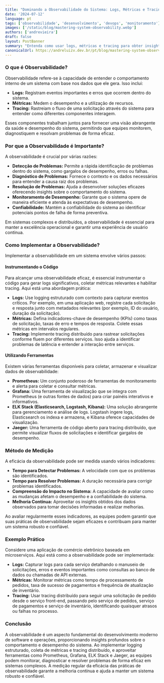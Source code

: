 ```yaml
---
title: "Dominando a Observabilidade do Sistema: Logs, Métricas e Tracing Explicados"
date: '2024-07-12'
language: pt
tags: ['observabilidade', 'desenvolvimento', 'devops', 'monitoramento']
images: ['/static/blog/mastering-system-observability.webp']
authors: ['andrevieira']
draft: false
layout: PostBanner
summary: "Entenda como usar logs, métricas e tracing para obter insights profundos sobre o comportamento e desempenho do sistema, garantindo um desenvolvimento de software eficiente e confiável."
canonicalUrl: https://andreluizv.dev.br/pt/blog/mastering-system-observability
---
```


### O que é Observabilidade?

Observabilidade refere-se à capacidade de entender o comportamento interno de um sistema com base nos dados que ele gera. Isso inclui:

- **Logs:** Registram eventos importantes e erros que ocorrem dentro do sistema.
- **Métricas:** Medem o desempenho e a utilização de recursos.
- **Tracing:** Rastreiam o fluxo de uma solicitação através do sistema para entender como diferentes componentes interagem.

Esses componentes trabalham juntos para fornecer uma visão abrangente da saúde e desempenho do sistema, permitindo que equipes monitorem, diagnostiquem e resolvam problemas de forma eficaz.

### Por que a Observabilidade é Importante?

A observabilidade é crucial por várias razões:

- **Detecção de Problemas:** Permite a rápida identificação de problemas dentro do sistema, como gargalos de desempenho, erros ou falhas.
- **Diagnóstico de Problemas:** Fornece o contexto e os dados necessários para entender a causa raiz dos problemas.
- **Resolução de Problemas:** Ajuda a desenvolver soluções eficazes oferecendo insights sobre o comportamento do sistema.
- **Monitoramento de Desempenho:** Garante que o sistema opere de maneira eficiente e atenda às expectativas de desempenho.
- **Confiabilidade:** Mantém a confiabilidade do sistema ao identificar potenciais pontos de falha de forma preventiva.

Em sistemas complexos e distribuídos, a observabilidade é essencial para manter a excelência operacional e garantir uma experiência de usuário contínua.

### Como Implementar a Observabilidade?

Implementar a observabilidade em um sistema envolve vários passos:

#### Instrumentando o Código

Para alcançar uma observabilidade eficaz, é essencial instrumentar o código para gerar logs significativos, coletar métricas relevantes e habilitar tracing. Aqui está uma abordagem prática:

- **Logs:** Use logging estruturado com contexto para capturar eventos críticos. Por exemplo, em uma aplicação web, registre cada solicitação e resposta junto com metadados relevantes (por exemplo, ID do usuário, duração da solicitação).
- **Métricas:** Defina indicadores-chave de desempenho (KPIs) como taxas de solicitação, taxas de erro e tempos de resposta. Colete essas métricas em intervalos regulares.
- **Tracing:** Implemente tracing distribuído para rastrear solicitações conforme fluem por diferentes serviços. Isso ajuda a identificar problemas de latência e entender a interação entre serviços.

#### Utilizando Ferramentas

Existem várias ferramentas disponíveis para coletar, armazenar e visualizar dados de observabilidade:

- **Prometheus:** Um conjunto poderoso de ferramentas de monitoramento e alerta para coletar e consultar métricas.
- **Grafana:** Uma ferramenta de visualização que se integra com Prometheus (e outras fontes de dados) para criar painéis interativos e informativos.
- **ELK Stack (Elasticsearch, Logstash, Kibana):** Uma solução abrangente para gerenciamento e análise de logs. Logstash ingere logs, Elasticsearch os indexa e armazena, e Kibana oferece capacidades de visualização.
- **Jaeger:** Uma ferramenta de código aberto para tracing distribuído, que permite visualizar fluxos de solicitações e identificar gargalos de desempenho.

### Método de Medição

A eficácia da observabilidade pode ser medida usando vários indicadores:

- **Tempo para Detectar Problemas:** A velocidade com que os problemas são identificados.
- **Tempo para Resolver Problemas:** A duração necessária para corrigir problemas identificados.
- **Compreensão do Impacto no Sistema:** A capacidade de avaliar como as mudanças afetam o desempenho e a confiabilidade do sistema.
- **Melhoria Contínua:** Aproveitar os insights obtidos dos dados observados para tomar decisões informadas e realizar melhorias.

Ao avaliar regularmente esses indicadores, as equipes podem garantir que suas práticas de observabilidade sejam eficazes e contribuam para manter um sistema robusto e confiável.

### Exemplo Prático

Considere uma aplicação de comércio eletrônico baseada em microserviços. Aqui está como a observabilidade pode ser implementada:

- **Logs:** Capturar logs para cada serviço detalhando o manuseio de solicitações, erros e eventos importantes como consultas ao banco de dados ou chamadas de API externas.
- **Métricas:** Monitorar métricas como tempo de processamento de pedidos, taxa de sucesso de pagamentos e frequência de atualização de inventário.
- **Tracing:** Usar tracing distribuído para seguir uma solicitação de pedido desde o serviço front-end, passando pelo serviço de pedidos, serviço de pagamentos e serviço de inventário, identificando quaisquer atrasos ou falhas no processo.

### Conclusão

A observabilidade é um aspecto fundamental do desenvolvimento moderno de software e operações, proporcionando insights profundos sobre o comportamento e desempenho do sistema. Ao implementar logging estruturado, coleta de métricas e tracing distribuído, e aproveitar ferramentas como Prometheus, Grafana, ELK Stack e Jaeger, as equipes podem monitorar, diagnosticar e resolver problemas de forma eficaz em sistemas complexos. A medição regular da eficácia das práticas de observabilidade garante a melhoria contínua e ajuda a manter um sistema robusto e confiável.